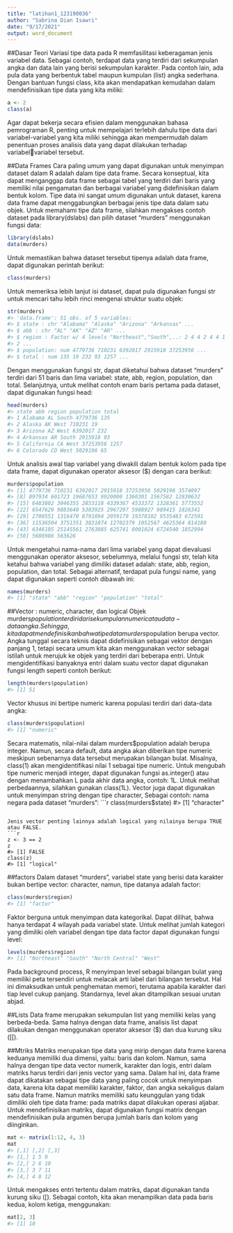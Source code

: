 ---
title: "latihan1_123190036"
author: "Sabrina Dian Isawri"
date: "9/17/2021"
output: word_document
---

##Dasar Teori
Variasi tipe data pada R memfasilitasi keberagaman jenis variabel data. Sebagai contoh, terdapat 
data yang terdiri dari sekumpulan angka dan data lain yang berisi sekumpulan karakter. Pada 
contoh lain, ada pula data yang berbentuk tabel maupun kumpulan (list) angka sederhana. 
Dengan bantuan fungsi class, kita akan mendapatkan kemudahan dalam mendefinisikan tipe 
data yang kita miliki:
```{r}
a <- 2 
class(a) 
```
Agar dapat bekerja secara efisien dalam menggunakan bahasa pemrograman R, penting untuk 
mempelajari terlebih dahulu tipe data dari variabel-variabel yang kita miliki sehingga akan 
mempermudah dalam penentuan proses analisis data yang dapat dilakukan terhadap variabelvariabel tersebut.

##Data Frames
Cara paling umum yang dapat digunakan untuk menyimpan dataset dalam R adalah dalam tipe 
data frame. Secara konseptual, kita dapat menganggap data frame sebagai tabel yang terdiri dari 
baris yang memiliki nilai pengamatan dan berbagai variabel yang didefinisikan dalam bentuk 
kolom. Tipe data ini sangat umum digunakan untuk dataset, karena data frame dapat 
menggabungkan berbagai jenis tipe data dalam satu objek. Untuk memahami tipe data frame, 
silahkan mengakses contoh dataset pada library(dslabs) dan pilih dataset “murders” 
menggunakan fungsi data:

```{r}
library(dslabs)
data(murders)
```
Untuk memastikan bahwa dataset tersebut tipenya adalah data frame, dapat digunakan perintah 
berikut:
```{r}
class(murders)
```
Untuk memeriksa lebih lanjut isi dataset, dapat pula digunakan fungsi str untuk mencari tahu 
lebih rinci mengenai struktur suatu objek:

```{r}
str(murders)
#> 'data.frame': 51 obs. of 5 variables: 
#> $ state : chr "Alabama" "Alaska" "Arizona" "Arkansas" ... 
#> $ abb : chr "AL" "AK" "AZ" "AR" ... 
#> $ region : Factor w/ 4 levels "Northeast","South",..: 2 4 4 2 4 4 1 2 2 
#> 2 ... 
#> $ population: num 4779736 710231 6392017 2915918 37253956 ... 
#> $ total : num 135 19 232 93 1257 ...
```

Dengan menggunakan fungsi str, dapat diketahui bahwa dataset “murders” terdiri dari 51 baris 
dan lima variabel: state, abb, region, population, dan total. Selanjutnya, untuk melihat contoh 
enam baris pertama pada dataset, dapat digunakan fungsi head:
```{r}
head(murders) 
#> state abb region population total 
#> 1 Alabama AL South 4779736 135 
#> 2 Alaska AK West 710231 19 
#> 3 Arizona AZ West 6392017 232 
#> 4 Arkansas AR South 2915918 93 
#> 5 California CA West 37253956 1257 
#> 6 Colorado CO West 5029196 65
```

Untuk analisis awal tiap variabel yang diwakili dalam bentuk kolom pada tipe data frame, dapat 
digunakan operator aksesor ($) dengan cara berikut:

```{r}
murders$population 
#> [1] 4779736 710231 6392017 2915918 37253956 5029196 3574097 
#> [8] 897934 601723 19687653 9920000 1360301 1567582 12830632 
#> [15] 6483802 3046355 2853118 4339367 4533372 1328361 5773552 
#> [22] 6547629 9883640 5303925 2967297 5988927 989415 1826341 
#> [29] 2700551 1316470 8791894 2059179 19378102 9535483 672591 
#> [36] 11536504 3751351 3831074 12702379 1052567 4625364 814180 
#> [43] 6346105 25145561 2763885 625741 8001024 6724540 1852994 
#> [50] 5686986 563626
```

Untuk mengetahui nama-nama dari lima variabel yang dapat dievaluasi menggunakan operator 
aksesor, sebelumnya, melalui fungsi str, telah kita ketahui bahwa variabel yang dimiliki dataset
adalah: state, abb, region, population, dan total. Sebagai alternatif, terdapat pula fungsi name,
yang dapat digunakan seperti contoh dibawah ini:

```{r}
names(murders) 
#> [1] "state" "abb" "region" "population" "total"
```

##Vector : numeric, character, dan logical 
Objek murders$population terdiri dari sekumpulan numeric atau data-data angka. Sehingga, 
kita dapat mendefinisikan bahwa tipe data murders$population berupa vector. Angka tunggal 
secara teknis dapat didefinisikan sebagai vektor dengan panjang 1, tetapi secara umum kita akan 
menggunakan vector sebagai istilah untuk merujuk ke objek yang terdiri dari beberapa entri. 
Untuk mengidentifikasi banyaknya entri dalam suatu vector dapat digunakan fungsi length
seperti contoh berikut:
```{r}
length(murders$population) 
#> [1] 51
```

Vector khusus ini bertipe numeric karena populasi terdiri dari data-data angka:
```{r}
class(murders$population) 
#> [1] "numeric"
```

Secara matematis, nilai-nilai dalam murders$population adalah berupa integer. Namun, 
secara default, data angka akan diberikan tipe numeric meskipun sebenarnya data tersebut 
merupakan bilangan bulat. Misalnya, class(1) akan mengidentifikasi nilai 1 sebagai tipe 
numeric. Untuk mengubah tipe numeric menjadi integer, dapat digunakan fungsi as.integer()
atau dengan menambahkan L pada akhir data angka, contoh: 1L. Untuk melihat perbedaannya, 
silahkan gunakan class(1L). 
Vector juga dapat digunakan untuk menyimpan string dengan tipe character, Sebagai contoh: 
nama negara pada dataset “murders”:
```{r}
class(murders$state) 
#> [1] "character"
```

Jenis vector penting lainnya adalah logical yang nilainya berupa TRUE atau FALSE.
```{r}
z <- 3 == 2 
z 
#> [1] FALSE 
class(z) 
#> [1] "logical"
```

##factors
Dalam dataset “murders”, variabel state yang berisi data karakter bukan bertipe vector: character, 
namun, tipe datanya adalah factor:
```{r}
class(murders$region) 
#> [1] "factor"
```
 
 Faktor berguna untuk menyimpan data kategorikal. Dapat dilihat, bahwa hanya terdapat 4 wilayah 
pada variabel state. Untuk melihat jumlah kategori yang dimiliki oleh variabel dengan tipe data 
factor dapat digunakan fungsi level:
```{r}
levels(murders$region) 
#> [1] "Northeast" "South" "North Central" "West"
```
 
Pada background process, R menyimpan level sebagai bilangan bulat yang memiliki peta 
tersendiri untuk melacak arti label dari bilangan tersebut. Hal ini dimaksudkan untuk 
penghematan memori, terutama apabila karakter dari tiap level cukup panjang. Standarnya, level 
akan ditampilkan sesuai urutan abjad.

##Lists
Data frame merupakan sekumpulan list yang memiliki kelas yang berbeda-beda. Sama halnya
dengan data frame, analisis list dapat dilakukan dengan menggunakan operator aksesor ($) dan 
dua kurung siku ([[).

##Mtriks
Matriks merupakan tipe data yang mirip dengan data frame karena keduanya memiliki dua 
dimensi, yaitu: baris dan kolom. Namun, sama halnya dengan tipe data vector numerik, karakter 
dan logis, entri dalam matriks harus terdiri dari jenis vector yang sama. Dalam hal ini, data frame
dapat dikatakan sebagai tipe data yang paling cocok untuk menyimpan data, karena kita dapat 
memiliki karakter, faktor, dan angka sekaligus dalam satu data frame. Namun matriks memiliki 
satu keunggulan yang tidak dimiliki oleh tipe data frame: pada matriks dapat dilakukan operasi 
aljabar. 
Untuk mendefinisikan matriks, dapat digunakan fungsi matrix dengan mendefinisikan pula 
argumen berupa jumlah baris dan kolom yang diinginkan.
```{r}
mat <- matrix(1:12, 4, 3) 
mat 
#> [,1] [,2] [,3] 
#> [1,] 1 5 9 
#> [2,] 2 6 10 
#> [3,] 3 7 11 
#> [4,] 4 8 12
```
Untuk mengakses entri tertentu dalam matriks, dapat digunakan tanda kurung siku ([). Sebagai 
contoh, kita akan menampilkan data pada baris kedua, kolom ketiga, menggunakan:
```{r}
mat[2, 3] 
#> [1] 10
```

